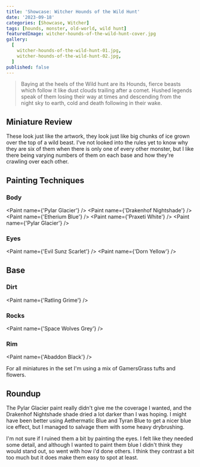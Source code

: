 ```yaml
---
title: 'Showcase: Witcher Hounds of the Wild Hunt'
date: '2023-09-18'
categories: [Showcase, Witcher]
tags: [hounds, monster, old-world, wild hunt]
featuredImage: witcher-hounds-of-the-wild-hunt-cover.jpg
gallery:
  [
    witcher-hounds-of-the-wild-hunt-01.jpg,
    witcher-hounds-of-the-wild-hunt-02.jpg,
  ]
published: false
---
```



> Baying at the heels of the Wild hunt are its Hounds, fierce beasts which follow it like dust clouds trailing after a
> comet. Hushed legends speak of them losing their way at times and descending from the night sky to earth, cold and
> death following in their wake.

## Miniature Review

These look just like the artwork, they look just like big chunks of ice grown over the top of a wild beast. I've not
looked into the rules yet to know why they are six of them when there is only one of every other monster, but I like
there being varying numbers of them on each base and how they're crawling over each other.

## Painting Techniques

### Body

<Paint name={'Pylar Glacier'} />
<Paint name={'Drakenhof Nightshade'} />
<Paint name={'Etherium Blue'} />
<Paint name={'Praxeti White'} />
<Paint name={'Pylar Glacier'} />

### Eyes

<Paint name={'Evil Sunz Scarlet'} />
<Paint name={'Dorn Yellow'} />

## Base

### Dirt

<Paint name={'Ratling Grime'} />

### Rocks

<Paint name={'Space Wolves Grey'} />

### Rim

<Paint name={'Abaddon Black'} />

For all miniatures in the set I'm using a mix of GamersGrass tufts and flowers.

## Roundup

The Pylar Glacier paint really didn't give me the coverage I wanted, and the Drakenhof Nightshade shade dried a lot
darker than I was hoping. I might have been better using Aethermatic Blue and Tyran Blue to get a nicer blue ice
effect, but I managed to salvage them with some heavy drybrushing.

I'm not sure if I ruined them a bit by painting the eyes. I felt like they needed some detail, and although I wanted
to paint them blue I didn't think they would stand out, so went with how i'd done others. I think they contrast a bit
too much but it does make them easy to spot at least.
